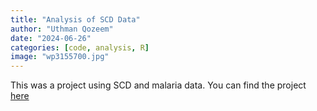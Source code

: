 ```yaml
---
title: "Analysis of SCD Data"
author: "Uthman Qozeem"
date: "2024-06-26"
categories: [code, analysis, R]
image: "wp3155700.jpg"
---
```


This was a project using SCD and malaria data. You can find the project [here](https://uthmanqozeem.github.io/SCD_MALARIA_REPORT/){target="_blank"}
